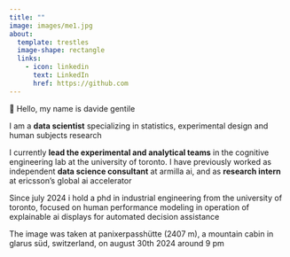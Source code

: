 ```yaml
---
title: ""
image: images/me1.jpg
about:
  template: trestles
  image-shape: rectangle
  links:
    - icon: linkedin
      text: LinkedIn
      href: https://github.com
---
```


👋 Hello, my name is davide gentile

I am a **data scientist** specializing in statistics, experimental design and human subjects research

I currently **lead the experimental and analytical teams** in the cognitive engineering lab at the university of toronto. I have previously worked as independent **data science consultant** at armilla ai, and as **research intern** at ericsson's global ai accelerator

Since july 2024 i hold a phd in industrial engineering from the university of toronto, focused on human performance modeling in operation of explainable ai displays for automated decision assistance

The image was taken at panixerpasshütte (2407 m), a mountain cabin in glarus süd, switzerland, on august 30th 2024 around 9 pm
